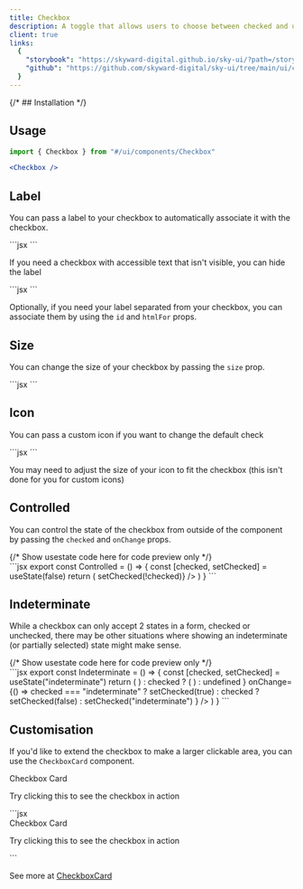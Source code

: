 ```yaml
---
title: Checkbox
description: A toggle that allows users to choose between checked and unchecked states.
client: true
links:
  {
    "storybook": "https://skyward-digital.github.io/sky-ui/?path=/story/ui-components-checkbox--default",
    "github": "https://github.com/skyward-digital/sky-ui/tree/main/ui/components/Checkbox",
  }
---
```



<CodePreview client:load>
  <Checkbox client:load />
  <Checkbox defaultChecked client:load />
</CodePreview>

{/* ## Installation */}

## Usage

```jsx
import { Checkbox } from "#/ui/components/Checkbox"
```

```jsx
<Checkbox />
```

## Label

You can pass a label to your checkbox to automatically associate it with the checkbox.

<CodePreview client:load>
  <Checkbox label="Accept terms and conditions" defaultChecked client:load />
  <div slot="code">
    ```jsx
    <Checkbox label="Accept terms and conditions" defaultChecked />
    ```
  </div>
</CodePreview>

If you need a checkbox with accessible text that isn't visible, you can hide the label

<CodePreview client:load>
  <Checkbox
    label="Accept terms and conditions"
    hideLabel
    defaultChecked
    client:load
  />
  <div slot="code">
    ```jsx
    <Checkbox label="Accept terms and conditions" hideLabel defaultChecked />
    ```
  </div>
</CodePreview>

Optionally, if you need your label separated from your checkbox, you can associate them by using the `id` and `htmlFor` props.

## Size

You can change the size of your checkbox by passing the `size` prop.

<CodePreview client:load>
  <Checkbox size="sm" label="size sm" hideLabel defaultChecked client:load />
  <Checkbox size="md" label="size md" hideLabel defaultChecked client:load />
  <Checkbox size="lg" label="size lg" hideLabel defaultChecked client:load />
  <div slot="code">
    ```jsx
    <Checkbox
      size="sm" // sm, md, lg
      label="size sm"
      hideLabel
      defaultChecked
    />
    ```
  </div>
</CodePreview>

## Icon

You can pass a custom icon if you want to change the default check

<CodePreview client:load>
  <Checkbox label="custom icon example" hideLabel defaultChecked client:load>
    <FaceHappyIcon slot="icon" />
  </Checkbox>
  <div slot="code">
    ```jsx
    <Checkbox label="custom icon example" hideLabel defaultChecked>
      <FaceHappyIcon slot="icon" />
    </Checkbox>
    ```
  </div>
</CodePreview>

You may need to adjust the size of your icon to fit the checkbox (this isn't done for you for custom icons)

## Controlled

You can control the state of the checkbox from outside of the component by passing the `checked` and `onChange` props.

<CodePreview client:load>
  {/* Show usestate code here for code preview only */}
  <Checkbox label="controlled example" defaultChecked client:load />
  <div slot="code">
    ```jsx
    export const Controlled = () => {
      const [checked, setChecked] = useState(false)
      return (
        <Checkbox
          label="controlled example"
          checked={checked}
          onChange={() => setChecked(!checked)}
        />
      )
    }
    ```
  </div>
</CodePreview>

## Indeterminate

While a checkbox can only accept 2 states in a form, checked or unchecked, there may be other situations where showing an indeterminate (or partially selected) state might make sense.

<CodePreview client:load>
  {/* Show usestate code here for code preview only */}
  <Checkbox label="indeterminate example" hideLabel defaultChecked client:load>
    <MinusIcon slot="icon" strokeWidth={3} />
  </Checkbox>
  <div slot="code">
    ```jsx
    export const Indeterminate = () => {
      const [checked, setChecked] = useState("indeterminate")
      return (
        <Checkbox
          id="email"
          label="Accept terms and conditions"
          checked={checked}
          icon={
            checked === "indeterminate" ? (
              <MinusIcon />
            ) : checked ? (
              <CheckIcon />
            ) : undefined
          }
          onChange={() =>
            checked === "indeterminate"
              ? setChecked(true)
              : checked
              ? setChecked(false)
              : setChecked("indeterminate")
          }
        />
      )
    }
    ```
  </div>
</CodePreview>

## Customisation

If you'd like to extend the checkbox to make a larger clickable area, you can use the `CheckboxCard` component.

<CodePreview client:load>
  <CheckboxCard
    client:load
    defaultChecked
    showCheckbox
    className="max-w-md flex items-start"
  >
    <div className="text-left">
      <label htmlFor="custom-checkbox" className="font-bold">
        Checkbox Card
      </label>
      <p className="text-sm text-gray-500">
        Try clicking this to see the checkbox in action
      </p>
    </div>
  </CheckboxCard>
  <div slot="code">
    ```jsx
    <CheckboxCard
      client:load
      defaultChecked
      showCheckbox
      className="max-w-md flex items-start"
    >
      <div className="text-left">
        <label htmlFor="custom-checkbox" className="font-bold">
          Checkbox Card
        </label>
        <p className="text-sm text-gray-500">
          Try clicking this to see the checkbox in action
        </p>
      </div>
    </CheckboxCard>
    ```
  </div>
</CodePreview>

See more at [CheckboxCard](/docs/components/CheckboxCard)
